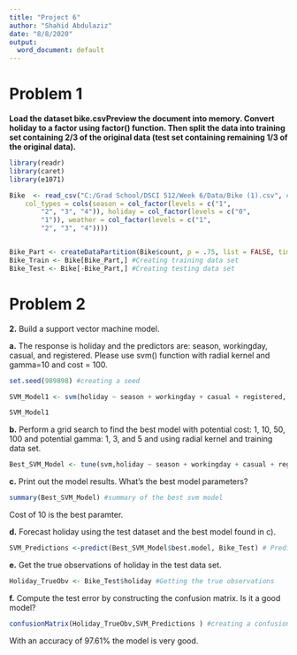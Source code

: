 ---
title: "Project 6"
author: "Shahid Abdulaziz"
date: "8/8/2020"
output:
  word_document: default
---

# Problem 1

**Load the dataset bike.csvPreview the document into memory. Convert holiday to a factor using factor() function. Then split the data into training set containing 2/3 of the original data (test set containing remaining 1/3 of the original data).**



```{r , echo = TRUE, warning = FALSE}

library(readr)
library(caret)
library(e1071)

Bike  <- read_csv("C:/Grad School/DSCI 512/Week 6/Data/Bike (1).csv", #Reading in the data and making sure the data class types are right
    col_types = cols(season = col_factor(levels = c("1", 
        "2", "3", "4")), holiday = col_factor(levels = c("0", 
        "1")), weather = col_factor(levels = c("1", 
        "2", "3", "4"))))


Bike_Part <- createDataPartition(Bike$count, p = .75, list = FALSE, times =1) #partitioning my data for testing and training
Bike_Train <- Bike[Bike_Part,] #Creating training data set
Bike_Test <- Bike[-Bike_Part,] #Creating testing data set


```



# Problem 2

**2.** Build a support vector machine model.

  **a.**    The response is holiday and the predictors are: season, workingday, casual, and registered. Please use svm() function with radial kernel and gamma=10 and cost = 100.
```{r , echo = TRUE, warning = FALSE}
set.seed(989898) #creating a seed

SVM_Model1 <- svm(holiday ~ season + workingday + casual + registered, data = Bike_Train,  kernal = "radial", gamma = 1, cost = 100 ) #Creating my SVM model

SVM_Model1

```

  **b.**    Perform a grid search to find the best model with potential cost: 1, 10, 50, 100 and potential gamma: 1, 3, and 5 and using radial kernel and training data set.

```{r , echo = TRUE, warning = FALSE}

Best_SVM_Model <- tune(svm,holiday ~ season + workingday + casual + registered, data = Bike_Train,  kernal = "radial", gamma = c(1,3,5), ranges = list(cost = c(1,10,50,100))) #Selecting the best SVM model


```

  **c.**    Print out the model results. What’s the best model parameters?

```{r , echo = TRUE, warning = FALSE}

summary(Best_SVM_Model) #summary of the best svm model
```

Cost of 10 is the best paramter.

  **d.**    Forecast holiday using the test dataset and the best model found in c).

```{r , echo = TRUE, warning = FALSE}


SVM_Predictions <-predict(Best_SVM_Model$best.model, Bike_Test) # Predicting based off of the tets set

```

  **e.**    Get the true observations of holiday in the test data set.

```{r , echo = TRUE, warning = FALSE}

Holiday_TrueObv <- Bike_Test$holiday #Getting the true observations


```

  **f.** Compute the test error by constructing the confusion matrix. Is it a good model?

```{r , echo = TRUE, warning = FALSE}

confusionMatrix(Holiday_TrueObv,SVM_Predictions ) #creating a confusion matrix


```


With an accuracy of 97.61% the model is very good.

